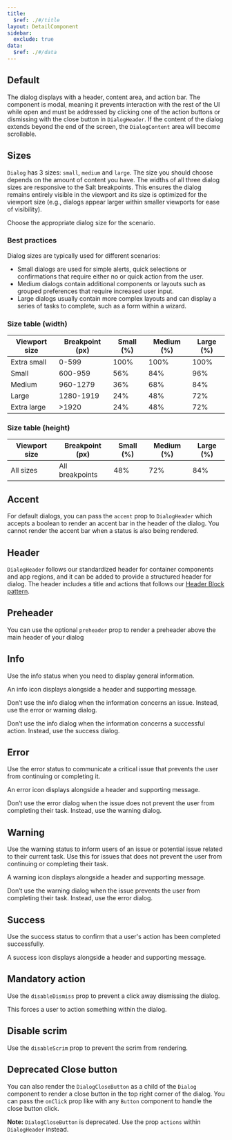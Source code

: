 ```yaml
---
title:
  $ref: ./#/title
layout: DetailComponent
sidebar:
  exclude: true
data:
  $ref: ./#/data
---
```


## Default

The dialog displays with a header, content area, and action bar. The component is modal, meaning it prevents interaction with the rest of the UI while open and must be addressed by clicking one of the action buttons or dismissing with the close button in `DialogHeader`. If the content of the dialog extends beyond the end of the screen, the `DialogContent` area will become scrollable.

<LivePreview componentName="dialog" exampleName="Default" />

## Sizes

`Dialog` has 3 sizes: `small`, `medium` and `large`. The size you should choose depends on the amount of content you have. The widths of all three dialog sizes are responsive to the Salt breakpoints. This ensures the dialog remains entirely visible in the viewport and its size is optimized for the viewport size (e.g., dialogs appear larger within smaller viewports for ease of visibility).

Choose the appropriate dialog size for the scenario.

### Best practices

Dialog sizes are typically used for different scenarios:

- Small dialogs are used for simple alerts, quick selections or confirmations that require either no or quick action from the user.
- Medium dialogs contain additional components or layouts such as grouped preferences that require increased user input.
- Large dialogs usually contain more complex layouts and can display a series of tasks to complete, such as a form within a wizard.

### Size table (width)

| **Viewport size** | **Breakpoint (px)** | **Small (%)** | **Medium (%)** | **Large (%)** |
| ----------------- | ------------------- | ------------- | -------------- | ------------- |
| Extra small       | 0-599               | 100%          | 100%           | 100%          |
| Small             | 600-959             | 56%           | 84%            | 96%           |
| Medium            | 960-1279            | 36%           | 68%            | 84%           |
| Large             | 1280-1919           | 24%           | 48%            | 72%           |
| Extra large       | >1920               | 24%           | 48%            | 72%           |

### Size table (height)

| **Viewport size** | **Breakpoint (px)** | **Small (%)** | **Medium (%)** | **Large (%)** |
| ----------------- | ------------------- | ------------- | -------------- | ------------- |
| All sizes         | All breakpoints     | 48%           | 72%            | 84%           |

<LivePreview componentName="dialog" exampleName="Sizes" />

## Accent

For default dialogs, you can pass the `accent` prop to `DialogHeader` which accepts a boolean to render an accent bar in the header of the dialog. You cannot render the accent bar when a status is also being rendered.

<LivePreview componentName="dialog" exampleName="WithoutAccent" />

## Header

`DialogHeader` follows our standardized header for container components and app regions, and it can be added to provide a structured header for dialog. The header includes a title and actions that follows our [Header Block pattern](/salt/patterns/header-block).

<LivePreview componentName="dialog" exampleName="WithHeader" />

## Preheader

You can use the optional `preheader` prop to render a preheader above the main header of your dialog

<LivePreview componentName="dialog" exampleName="Preheader" />

## Info

Use the info status when you need to display general information.

An info icon displays alongside a header and supporting message.

Don’t use the info dialog when the information concerns an issue. Instead, use the error or warning dialog.

Don’t use the info dialog when the information concerns a successful action. Instead, use the success dialog.

<LivePreview componentName="dialog" exampleName="Info" />

## Error

Use the error status to communicate a critical issue that prevents the user from continuing or completing it.

An error icon displays alongside a header and supporting message.

Don’t use the error dialog when the issue does not prevent the user from completing their task. Instead, use the warning dialog.

<LivePreview componentName="dialog" exampleName="Error" />

## Warning

Use the warning status to inform users of an issue or potential issue related to their current task. Use this for issues that does not prevent the user from continuing or completing their task.

A warning icon displays alongside a header and supporting message.

Don’t use the warning dialog when the issue prevents the user from completing their task. Instead, use the error dialog.

<LivePreview componentName="dialog" exampleName="Warning" />

## Success

Use the success status to confirm that a user's action has been completed successfully.

A success icon displays alongside a header and supporting message.

<LivePreview componentName="dialog" exampleName="Success" />

## Mandatory action

Use the `disableDismiss` prop to prevent a click away dismissing the dialog.

This forces a user to action something within the dialog.

<LivePreview componentName="dialog" exampleName="MandatoryAction" />

## Disable scrim

Use the `disableScrim` prop to prevent the scrim from rendering.

<LivePreview componentName="dialog" exampleName="DisableScrim" />

## Deprecated Close button

You can also render the `DialogCloseButton` as a child of the `Dialog` component to render a close button in the top right corner of the dialog. You can pass the `onClick` prop like with any `Button` component to handle the close button click.

**Note:** `DialogCloseButton` is deprecated. Use the prop `actions` within `DialogHeader` instead.

<LivePreview componentName="dialog" exampleName="CloseButton" />
